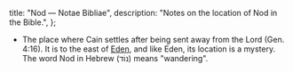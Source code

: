   title: "Nod — Notae Bibliae",
  description: "Notes on the location of Nod in the Bible.",
};

<Initial text="Nod"/>

- The place where Cain settles after being sent away from the Lord (Gen. 4:16). It is to the east of [Eden](/places/old-testament/genesis/eden), and like Eden, its location is a mystery. The word Nod in Hebrew (נוֹד) means "wandering".
